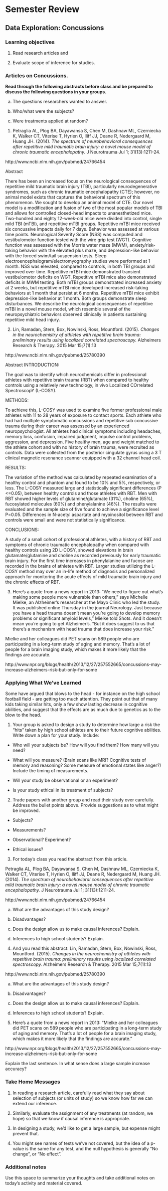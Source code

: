 # Semester Review

\setstretch{1}

## Data Exploration: Concussions

### Learning objectives

1. Read research articles and 

2. Evaluate scope of inference for studies.

### Articles on Concussions. {-}

**Read through the following abstracts before class and be prepared to discuss the following questions in your groups.**

(a) The questions researchers wanted to answer.

(b) Who/what were the subjects?

(c) Were treatments applied at random?


1. Petraglia AL, Plog BA, Dayawansa S, Chen M, Dashnaw ML, Czerniecka K, Walker CT, Viterise T, Hyrien O, Iliff JJ, Deane R, Nedergaard M, Huang JH. (2014). *The spectrum of neurobehavioral consequences after repetitive mild traumatic brain injury: a novel mouse model of chronic traumatic encephalopathy.*
J Neurotrauma Jul 1; 31(13):1211-24.

http://www.ncbi.nlm.nih.gov/pubmed/24766454

Abstract    

There has been an increased focus on the neurological consequences of repetitive mild traumatic brain injury (TBI), particularly neurodegenerative syndromes, such as chronic traumatic encephalopathy (CTE); however, no animal model exists that captures the behavioral spectrum of this phenomenon. We sought to develop an animal model of CTE. Our novel model is a modification and fusion of two of the most popular models of TBI and allows for controlled closed-head impacts to unanesthetized mice. Two-hundred and eighty 12-week-old mice were divided into control, single mild TBI (mTBI), and repetitive mTBI groups. Repetitive mTBI mice received six concussive impacts daily for 7 days. Behavior was assessed at various time points. Neurological Severity Score (NSS) was computed and vestibulomotor function tested with the wire grip test (WGT). Cognitive function was assessed with the Morris water maze (MWM), anxiety/risk-taking behavior with the elevated plus maze, and depression-like behavior with the forced swim/tail suspension tests. Sleep electroencephalogram/electromyography studies were performed at 1 month. NSS was elevated, compared to controls, in both TBI groups and improved over time. Repetitive mTBI mice demonstrated transient vestibulomotor deficits on WGT. Repetitive mTBI mice also demonstrated deficits in MWM testing. Both mTBI groups demonstrated increased anxiety at 2 weeks, but repetitive mTBI mice developed increased risk-taking behaviors at 1 month that persist at 6 months. Repetitive mTBI mice exhibit depression-like behavior at 1 month.  Both groups demonstrate sleep disturbances. We describe the neurological consequenses of repetitive mTBI in a novel mouse model, which resemble several of the neuropsychiatric behaviors observed clinically in patients sustaining repetitive mild head injury.
    
2. Lin, Ramadan, Stern, Box, Nowinski, Ross, Mountford. (2015). *Changes in the neurochemistry of athletes with repetitive brain trauma: preliminary results using localized correlated spectroscopy.* Alzheimers Research & Therapy.
2015 Mar 15;7(1):13

http://www.ncbi.nlm.nih.gov/pubmed/25780390

Abstract
INTRODUCTION:

The goal was to identify which neurochemicals differ in professional athletes with repetitive brain trauma (RBT) when compared to healthy controls using a relatively new technology, in vivo Localized COrrelated SpectroscopY (L-COSY).
    
METHODS:
    
To achieve this, L-COSY was used to examine five former professional male athletes with 11 to 28 years of exposure to contact sports. Each athlete who had had multiple symptomatic concussions and repetitive sub concussive trauma during their career was assessed by an experienced neuropsychologist. All athletes had clinical symptoms including headaches, memory loss, confusion, impaired judgment, impulse control problems, aggression, and depression. Five healthy men, age and weight matched to the athlete cohort and with no history of brain trauma, were recruited as controls. Data were collected from the posterior cingulate gyrus using a 3 T clinical magnetic resonance scanner equipped with a 32 channel head coil.
    
RESULTS:

The variation of the method was calculated by repeated examination of a healthy control and phantom and found to be 10% and 5%, respectively, or less. The L-COSY measured large and statistically significant differences (P <=0.05), between healthy controls and those athletes with RBT. Men with RBT showed higher levels of glutamine/glutamate (31%), choline (65%), fucosylated molecules (60%) and phenylalanine (46%). The results were evaluated and the sample size of five found to achieve a significance level P=0.05. Differences in N-acetyl aspartate and myoinositol between RBT and controls were small and were not statistically significance.

CONCLUSIONS:

A study of a small cohort of professional athletes, with a history of RBT and symptoms of chronic traumatic encephalopathy when compared with healthy controls using 2D L-COSY, showed elevations in brain glutamate/glutamine and choline as recorded previously for early traumatic brain injury. For the first time increases in phenylalanine and fucose are recorded in the brains of athletes with RBT. Larger studies utilizing the L-COSY method may over an in-life method of diagnosis and personalized approach for monitoring the acute effects of mild traumatic brain injury and the chronic effects of RBT.
    
3. Here's a quote from a news report in 2013:
"We need to figure out what's making some people more vulnerable than others," says Michelle Mielke, an Alzheimer's researcher at the Mayo Clinic who led the study. It was published online Thursday in the journal Neurology. Just because you have a head trauma doesn't mean you're going to develop memory problems or significant amyloid levels," Mielke told Shots. And it doesn't
mean you're going to get Alzheimer's. "But it does suggest to us that there's a mechanism with head trauma that does increase your risk."

Mielke and her colleagues did PET scans on 589 people who are participating in a long-term study of aging and memory. That's a lot of people for a brain imaging study, which makes it more likely that the findings are accurate.

http://www.npr.org/blogs/health/2013/12/27/257552665/concussions-may-increase-alzheimers-risk-but-only-for-some

### Applying What We've Learned {-}

Some have argued that blows to the head - for instance on the high school football field - are getting too much attention. They point out that of many kids taking similar hits, only a few show lasting decrease in cognitive abilities, and suggest that the effects are as much due to genetics as to the blow to the head.

1. Your group is asked to design a study to determine how large a risk the "hits"
taken by high school athletes are to their future cognitive abilities. Write down
a plan for your study. Include:

*  Who will your subjects be? How will you find them? How many will you need?

*  What will you measure? (Brain scans like MRI? Cognitive tests of memory and reasoning? Some measure of emotional states like anger?) Include the timing of measurements.

*  Will your study be observational or an experiment?

*  Is your study ethical in its treatment of subjects?

\vspace{1in}

2. Trade papers with another group and read their study over carefully. Address the bullet points above. Provide suggestions as to what might be improved.

*  Subjects?

\vspace{0.5in}

*  Measurements?

\vspace{0.5in}

*  Observational? Experiment?

\vspace{0.5in}

*  Ethical issues?

\vspace{0.5in}
\newpage

3. For today's class you read the abstract from this article.

Petraglia AL, Plog BA, Dayawansa S, Chen M, Dashnaw ML, Czerniecka K, Walker CT, Viterise T, Hyrien O, Iliff JJ, Deane R, Nedergaard M, Huang JH. (2014). *The spectrum of neurobehavioral consequences after repetitive mild traumatic brain injury: a novel mouse model of chronic traumatic encephalopathy.* J Neurotrauma Jul 1; 31(13):1211-24.

http://www.ncbi.nlm.nih.gov/pubmed/24766454

a) What are the advantages of this study design?

\vspace{0.5in}

b) Disadvantages?

\vspace{0.5in}

c) Does the design allow us to make causal inferences? Explain.

\vspace{0.5in}

d) Inferences to high school students? Explain.

\vspace{0.5in}

4. And you read this abstract:
Lin, Ramadan, Stern, Box, Nowinski, Ross, Mountford. (2015). *Changes in the neurochemistry of athletes with repetitive brain trauma: preliminary results using localized correlated spectroscopy.* Alzheimers Research & Therapy.
2015 Mar 15;7(1):13

http://www.ncbi.nlm.nih.gov/pubmed/25780390

a) What are the advantages of this study design?

\vspace{0.5in}

b) Disadvantages?

\vspace{0.5in}
\newpage

c) Does the design allow us to make causal inferences? Explain.

\vspace{0.5in}

d) Inferences to high school students? Explain.

\vspace{0.5in}

5. Here's a quote from a news report in 2013:
"Mielke and her colleagues did PET scans on 589 people who are participating in a long-term study of aging and memory. That's a lot of people for a brain imaging study, which makes it more likely that the findings are accurate."

http://www.npr.org/blogs/health/2013/12/27/257552665/concussions-may-increase-alzheimers-risk-but-only-for-some

Explain the last sentence. In what sense does a large sample increase accuracy?

\vspace{1in}

### Take Home Messages

1. In reading a research article, carefully read what they say about selection of subjects (or units of study) so we know how far we can extend our inference.

2. Similarly, evaluate the assignment of any treatments (at random, we hope) so that we know if causal inference is appropriate.

3.  In designing a study, we'd like to get a large sample, but expense might prevent that.

4. You might see names of tests we've not covered, but the idea of a p-value is the same for any test, and the null hypothesis is generally "No change", or "No effect".

### Additional notes

Use this space to summarize your thoughts and take additional notes on today's activity and material covered.

\newpage